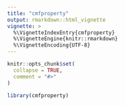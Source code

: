 ```yaml
---
title: "cmfproperty"
output: rmarkdown::html_vignette
vignette: >
  %\VignetteIndexEntry{cmfproperty}
  %\VignetteEngine{knitr::rmarkdown}
  %\VignetteEncoding{UTF-8}
---
```


```r
knitr::opts_chunk$set(
  collapse = TRUE,
  comment = "#>"
)
```

```r
library(cmfproperty)
```
